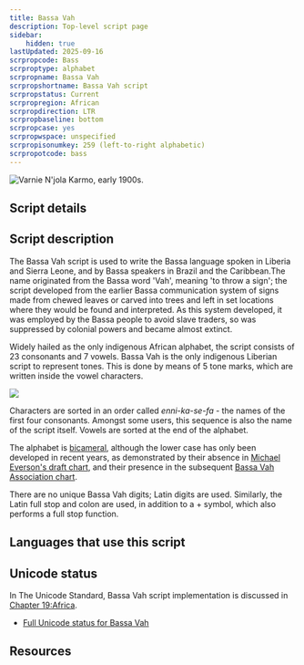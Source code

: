 ```yaml
---
title: Bassa Vah
description: Top-level script page
sidebar:
    hidden: true
lastUpdated: 2025-09-16
scrpropcode: Bass
scrproptype: alphabet
scrpropname: Bassa Vah
scrpropshortname: Bassa Vah script
scrpropstatus: Current
scrpropregion: African
scrpropdirection: LTR
scrpropbaseline: bottom
scrpropcase: yes
scrpropwspace: unspecified
scrpropisonumkey: 259 (left-to-right alphabetic)
scrpropotcode: bass
---
```



![](../images/bass-sample.png "Varnie N'jola Karmo, early 1900s.")

## Script details

<ScriptDetails />

## Script description

The Bassa Vah script is used to write the Bassa language spoken in Liberia and Sierra Leone, and by Bassa speakers in Brazil and the Caribbean.The name originated from the Bassa word 'Vah', meaning 'to throw a sign'; the script developed from the earlier Bassa communication system of signs made from chewed leaves or carved into trees and left in set locations where they would be found and interpreted. As this system developed, it was employed by the Bassa people to avoid slave traders, so was suppressed by colonial powers and became almost extinct.

Widely hailed as the only indigenous African alphabet, the script consists of 23 consonants and 7 vowels. Bassa Vah is the only indigenous Liberian script to represent tones. This is done by means of 5 tone marks, which are written inside the vowel characters. 

![](../images/bass-bassatones.jpg)

Characters are sorted in an order called _enni-ka-se-fa_ - the names of the first four consonants. Amongst some users, this sequence is also the name of the script itself. Vowels are sorted at the end of the alphabet.

The alphabet is [bicameral](/reference/glossary#bicam), although the lower case has only been developed in recent years, as demonstrated by their absence in [Michael Everson's draft chart](http://www.evertype.com/standards/iso10646/pdf/bassa.pdf), and their presence in the subsequent [Bassa Vah Association chart](http://www.uniboa.org/bassalanguage.html).

There are no unique Bassa Vah digits; Latin digits are used. Similarly, the Latin full stop and colon are used, in addition to a + symbol, which also performs a full stop function.

## Languages that use this script

<WsList script='Bass' wsMax='5' />

## Unicode status

In The Unicode Standard, Bassa Vah script implementation is discussed in [Chapter 19:Africa](https://www.unicode.org/versions/latest/core-spec/chapter-19/#G54402).

- [Full Unicode status for Bassa Vah](/scrlang/unicode/bass-unicode)



## Resources

<ScriptResources detailSummary='seemore' />

